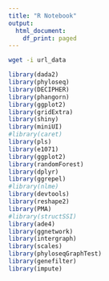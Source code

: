 ```yaml
---
title: "R Notebook"
output:
  html_document:
    df_print: paged
---
```


```bash
wget -i url_data
```
```r
library(dada2)
library(phyloseq)
library(DECIPHER)
library(phangorn)
library(ggplot2)
library(gridExtra)
library(shiny)
library(miniUI)
#library(caret)
library(pls)
library(e1071)
library(ggplot2)
library(randomForest)
library(dplyr)
library(ggrepel)
#library(nlme)
library(devtools)
library(reshape2)
library(PMA)
#library(structSSI)
library(ade4)
library(ggnetwork)
library(intergraph)
library(scales)
library(phyloseqGraphTest)
library(genefilter)
library(impute)
```

